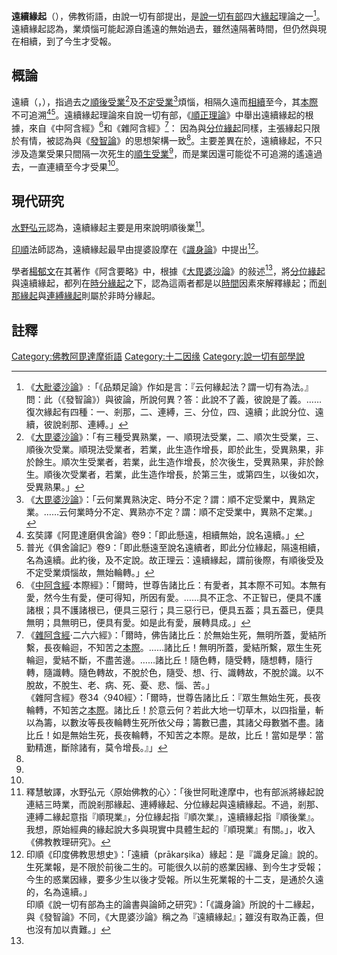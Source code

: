 '''遠續緣起'''（{{lang-sa|{{IAST|prākarṣika-pratītya-samutpāda}}}}），佛教術語，由說一切有部提出，是[[說一切有部|說一切有部]]四大[[緣起|緣起]]理論之一<ref name="plzl">
《[[大毗婆沙論|大毗婆沙論]]》:「《品類足論》作如是言：『云何緣起法？謂一切有為法。』問：此（《發智論》）與彼論，所說何異？答：此說不了義，彼說是了義。……復次緣起有四種：一、剎那，二、連縛，三、分位，四、遠續；此說分位、遠續，彼說剎那、連縛。」
</ref>。遠續緣起認為，業煩惱可能起源自遙遠的無始過去，雖然遠隔著時間，但仍然與現在相續，到了今生才受報。

==概論==
遠續（{{lang-sa|प्राकर्षिक}}，{{IAST|prākarṣika}}），指過去之[[三時業|順後受業]]<ref name="sanye">
《[[大毘婆沙論|大毘婆沙論]]》：「有三種受異熟業，一、順現法受業，二、順次生受業，三、順後次受業。順現法受業者，若業，此生造作增長，即於此生，受異熟果，非於餘生。順次生受業者，若業，此生造作增長，於次後生，受異熟果，非於餘生。順後次受業者，若業，此生造作增長，於第三生，或第四生，以後如次，受異熟果。」
</ref>及[[三時業|不定受業]]<ref>
《[[大毘婆沙論|大毘婆沙論]]》：「云何業異熟決定、時分不定？謂：順不定受業中，異熟定業。……云何業時分不定、異熟亦不定？謂：順不定受業中，異熟不定業。」
</ref>煩惱，相隔久遠而[[相續|相續]]至今，其[[本際|本際]]不可追溯<ref>
玄奘譯《阿毘達磨俱舍論》卷9：「即此懸遠，相續無始，說名遠續。」</ref><ref name="光記">
普光《俱舍論記》卷9：「即此懸遠至說名遠續者，即此分位緣起，隔遠相續，名為遠續。此約後，及不定說。故正理云：遠續緣起，謂前後際，有順後受及不定受業煩惱故，無始輪轉。」
</ref>。遠續緣起理論來自說一切有部，《[[順正理論|順正理論]]》中舉出遠續緣起的根據，來自《中阿含經》<ref>
《[[中阿含經|中阿含經]]·本際經》：「爾時，世尊告諸比丘：有愛者，其本際不可知。本無有愛，然今生有愛，便可得知，所因有愛。……具不正念、不正智已，便具不護諸根；具不護諸根已，便具三惡行；具三惡行已，便具五葢；具五葢已，便具無明；具無明已，便具有愛。如是此有愛，展轉具成。」
</ref>和《雜阿含經》<ref>
《[[雜阿含經|雜阿含經]]·二六六經》：「爾時，佛告諸比丘：於無始生死，無明所蓋，愛結所繫，長夜輪迴，不知苦之[[本際|本際]]。……諸比丘！無明所蓋，愛結所繫，眾生生死輪迴，愛結不斷，不盡苦邊。……諸比丘！隨色轉，隨受轉，隨想轉，隨行轉，隨識轉。隨色轉故，不脫於色，隨受、想、行、識轉故，不脫於識。以不脫故，不脫生、老、病、死、憂、悲、惱、苦。」<br />
《雜阿含經》卷34〈940經〉：「爾時，世尊告諸比丘：『眾生無始生死，長夜輪轉，不知苦之[[本際|本際]]。諸比丘！於意云何？若此大地一切草木，以四指量，斬以為籌，以數汝等長夜輪轉生死所依父母；籌數已盡，其諸父母數猶不盡。諸比丘！如是無始生死，長夜輪轉，不知苦之本際。是故，比丘！當如是學：當勤精進，斷除諸有，莫令增長。』」</ref>：{{Cquote|
遠續緣起，謂：前後際，有[[三時業|順後受]]及[[三時業|不定受業]]煩惱故，無始輪轉。如說：「有愛等，[[本際|本際]]不可知。」又應頌言：「我昔與汝等，涉生死長途，由不能如實，見四聖諦故。」}}
因為與[[分位緣起|分位緣起]]同樣，主張緣起只限於有情，被認為與《[[發智論|發智論]]》的思想架構一致<ref name="plzl" />。主要差異在於，遠續緣起，不只涉及造業受果只間隔一次死生的[[三時業|順生受業]]<ref name="sanye" />，而是業因還可能從不可追溯的遙遠過去，一直連續至今才受果<ref name="光記" />。

==現代研究==
[[水野弘元|水野弘元]]認為，遠續緣起主要是用來說明順後業<ref>釋慧敏譯，水野弘元〈原始佛教的心〉：「後世阿毗達摩中，也有部派將緣起說連結三時業，而說剎那緣起、連縛緣起、分位緣起與遠續緣起。不過，剎那、連縛二緣起意指『順現業』，分位緣起指『順次業』，遠續緣起指『順後業』。我想，原始經典的緣起說大多與現實中具體生起的『順現業』有關。」，收入《佛教教理研究》。</ref>。

[[印順|印順]]法師認為，遠續緣起最早由提婆設摩在《[[識身論|識身論]]》中提出<ref>印順《印度佛教思想史》：「遠續（prākarṣika）緣起：是『識身足論』說的。生死業報，是不限於前後二生的。可能很久以前的惑業因緣、到今生才受報；今生的惑業因緣，要多少生以後才受報。所以生死業報的十二支，是通於久遠的，名為遠續。」<br />
印順《說一切有部為主的論書與論師之研究》：「《識身論》所說的十二緣起，與《發智論》不同，《大毘婆沙論》稱之為『遠續緣起』；雖沒有取為正義，但也沒有加以責難。」</ref>。

學者[[楊郁文|楊郁文]]在其著作《阿含要略》中，根據《[[大毘婆沙論|大毘婆沙論]]》的敍述<ref name="plzl" />，將[[分位緣起|分位緣起]]與遠續緣起，都列在[[時分緣起|時分緣起]]之下，認為這兩者都是以[[時間|時間]]因素來解釋緣起；而[[剎那緣起|剎那緣起]]與[[連縛緣起|連縛緣起]]則屬於非時分緣起。

==註釋==
{{reflist|2}}

[[Category:佛教阿毘達摩術語|Category:佛教阿毘達摩術語]]
[[Category:十二因缘|Category:十二因缘]]
[[Category:說一切有部學說|Category:說一切有部學說]]
